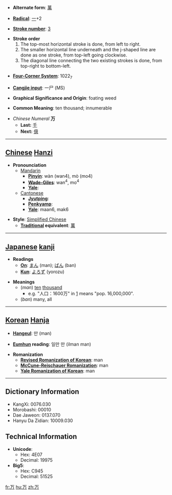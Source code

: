 * '''Alternate form''': [[萬]]

* '''[[Wiktionary:Chinese radical index| Radical]]''': [[Wiktionary:Chinese radical index 一|一]]+2

* '''[[Wiktionary:Chinese total strokes index|Stroke number]]''': [[Wiktionary:Chinese total strokes index 3|3]]

*'''Stroke order'''
*# The top-most horizontal stroke is done, from left to right.
*# The smaller horizontal line underneath and the j-shaped line are done as one stroke, from top-left going clockwise.
*# The diagonal line connecting the two existing strokes is done, from top-right to bottom-left.

* '''[[Wiktionary:Chinese four corner index|Four-Corner System]]''': 1022<sub>7</sub>

* '''[[Wiktionary:Chinese Cangjie index|Cangjie input]]''': 一尸 (MS)

* '''Graphical Significance and Origin''': foating weed

* '''Common Meaning''': ten thousand; innumerable

*''Chinese Numeral'' '''万'''
**'''Last:''' [[千]]
**'''Next:''' [[億]]

----

== [[Chinese]] [[Hanzi]] ==

*'''Pronounciation '''
**[[Mandarin]]
***'''[[Pinyin]]''': wàn (wan4), mò (mo4)
***'''[[Wade-Giles]]''': wan<sup>4</sup>, mo<sup>4</sup>
***'''[[Yale]]''': 
**[[Cantonese]]
***'''[[Jyutping]]''': 
***'''[[Penkyamp]]''': 
***'''[[Yale]]''': maan6, mak6

*'''Style''': [[Simplified Chinese]]
**'''[[traditional Chinese|Traditional]] equivalent''': [[萬]]

----

== [[Japanese]] [[kanji]] ==

*'''Readings'''
**'''[[On]]''': [[まん]] (man); [[ばん]] (ban)
**'''[[Kun]]''': [[よろず]] (yorozu)

*'''Meanings'''
**(''man'') [[ten]] [[thousand]]
***e.g. "人口：1600万" in [http://ja.wikipedia.org/wiki/%E3%82%AA%E3%83%A9%E3%83%B3%E3%83%80] means "pop. 16,000,000".
**(''ban'') many, all

----

== [[Korean]] [[Hanja]] ==

* '''[[Hangeul]]''': 만 (man)

* '''[[Eumhun]] reading''': 일만 만 (ilman man)

* '''Romanization'''
** '''[[Revised Romanization of Korean]]''': man
** '''[[McCune-Reischauer Romanization]]''': man
** '''[[Yale Romanization of Korean]]''': man

----

== Dictionary Information ==

* KangXi: 0076.030
* Morobashi: 00010
* Dae Jaweon: 0137.070
* Hanyu Da Zidian: 10009.030

== Technical Information ==

* '''Unicode''':
** Hex: 4E07
** Decimal: 19975
* '''Big5''':
** Hex: C945
** Decimal: 51525

[[fr:万]]
[[hu:万]]
[[zh:万]]